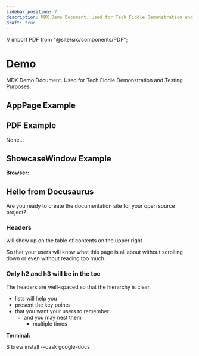 ```yaml
---
sidebar_position: 7
description: MDX Demo Document. Used for Tech Fiddle Demonstration and Testing Purposes.
draft: true
---
```


// import PDF from "@site/src/components/PDF";

# Demo

MDX Demo Document. Used for Tech Fiddle Demonstration and Testing Purposes.

## AppPage Example

<AppPage name="Tech Fiddle" />

## PDF Example

None...

## ShowcaseWindow Example

**Browser:**

<Browser background="#ff00ff" color="#ffffff">

<h2>Hello from Docusaurus</h2>

Are you ready to create the documentation site for your open source project?

<h3>Headers</h3>

will show up on the table of contents on the upper right

So that your users will know what this page is all about without scrolling down or even without reading too much.

<h3>Only h2 and h3 will be in the toc</h3>

The headers are well-spaced so that the hierarchy is clear.

- lists will help you
- present the key points
- that you want your users to remember
  - and you may nest them
    - multiple times

</Browser>

**Terminal:**

<Terminal title="Terminal" background="#ff00ff">
  $ brew install --cask google-docs
</Terminal>
